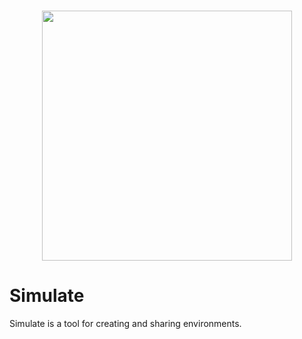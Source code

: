 <!--Copyright 2022 The HuggingFace Team. All rights reserved.

Licensed under the Apache License, Version 2.0 (the "License"); you may not use this file except in compliance with
the License. You may obtain a copy of the License at

http://www.apache.org/licenses/LICENSE-2.0

Unless required by applicable law or agreed to in writing, software distributed under the License is distributed on
an "AS IS" BASIS, WITHOUT WARRANTIES OR CONDITIONS OF ANY KIND, either express or implied. See the License for the
specific language governing permissions and limitations under the License.
-->


<p align="center">
    <br>
    <img src="https://github.com/huggingface/diffusers/docs/source/assets/simulate_library.png" width="400"/>
    <br>
<p>

# Simulate

Simulate is a tool for creating and sharing environments.